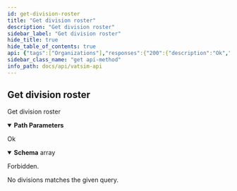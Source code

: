 ```yaml
---
id: get-division-roster
title: "Get division roster"
description: "Get division roster"
sidebar_label: "Get division roster"
hide_title: true
hide_table_of_contents: true
api: {"tags":["Organizations"],"responses":{"200":{"description":"Ok","content":{"application/json":{"schema":{"type":"array","items":{"title":"Member","type":"object","properties":{"id":{"type":"integer","example":1851903},"name_first":{"type":"string","example":"John","description":"Only available when authenticated, `null` otherwise"},"name_last":{"type":"string","example":"Doe","description":"Only available when authenticated, `null` otherwise"},"email":{"type":"string","example":"tech@vatsim.net","description":"Only available when authenticated, `null` otherwise"},"rating":{"type":"integer","example":2},"pilotrating":{"type":"integer","example":-1},"susp_date":{"type":"string","example":"2022-10-11T12:09:13"},"reg_date":{"type":"string","example":"2022-10-11T12:09:13"},"region_id":{"type":"string","example":"AMAS"},"division_id":{"type":"string","example":"USA"},"subdivision_id":{"type":"string","nullable":true,"example":null},"lastratingchange":{"type":"string","nullable":true,"example":"2022-10-18T17:19:34"}}}}}}},"403":{"description":"Forbidden."},"404":{"description":"No divisions matches the given query."}},"description":"Get division roster","parameters":[{"name":"division_id","in":"path","description":"Division ID","required":true,"schema":{"type":"string"}}],"method":"get","path":"/division/{division_id}","servers":[{"url":"https://api.vatsim.net/v2"}],"info":{"title":"VATSIM API","description":"Yes","contact":{"email":"tech@vatsim.net"},"version":"2.0"},"postman":{"name":"Get division roster","description":{"type":"text/plain"},"url":{"path":["division",":division_id"],"host":["{{baseUrl}}"],"query":[],"variable":[{"disabled":false,"description":{"content":"(Required) Division ID","type":"text/plain"},"type":"any","value":"","key":"division_id"}]},"header":[{"key":"Accept","value":"application/json"}],"method":"GET"}}
sidebar_class_name: "get api-method"
info_path: docs/api/vatsim-api
---
```



## Get division roster



Get division roster

<details style={{"marginBottom":"1rem"}} data-collapsed={false} open={true}><summary style={{}}><strong>Path Parameters</strong></summary><div><ul><ParamsItem className={"paramsItem"} param={{"name":"division_id","in":"path","description":"Division ID","required":true,"schema":{"type":"string"}}}></ParamsItem></ul></div></details><div><ApiTabs><TabItem label={"200"} value={"200"}><div>

Ok

</div><div><MimeTabs schemaType={"response"}><TabItem label={"application/json"} value={"application/json"}><SchemaTabs><TabItem label={"Schema"} value={"Schema"}><details style={{}} data-collapsed={false} open={true}><summary style={{"textAlign":"left"}}><strong>Schema</strong><span style={{"opacity":"0.6"}}> array</span></summary><div style={{"textAlign":"left","marginLeft":"1rem"}}></div><ul style={{"marginLeft":"1rem"}}><SchemaItem collapsible={false} name={"id"} required={false} schemaDescription={undefined} schemaName={"integer"} qualifierMessage={undefined} defaultValue={undefined}></SchemaItem><SchemaItem collapsible={false} name={"name_first"} required={false} schemaDescription={"Only available when authenticated, `null` otherwise"} schemaName={"string"} qualifierMessage={undefined} defaultValue={undefined}></SchemaItem><SchemaItem collapsible={false} name={"name_last"} required={false} schemaDescription={"Only available when authenticated, `null` otherwise"} schemaName={"string"} qualifierMessage={undefined} defaultValue={undefined}></SchemaItem><SchemaItem collapsible={false} name={"email"} required={false} schemaDescription={"Only available when authenticated, `null` otherwise"} schemaName={"string"} qualifierMessage={undefined} defaultValue={undefined}></SchemaItem><SchemaItem collapsible={false} name={"rating"} required={false} schemaDescription={undefined} schemaName={"integer"} qualifierMessage={undefined} defaultValue={undefined}></SchemaItem><SchemaItem collapsible={false} name={"pilotrating"} required={false} schemaDescription={undefined} schemaName={"integer"} qualifierMessage={undefined} defaultValue={undefined}></SchemaItem><SchemaItem collapsible={false} name={"susp_date"} required={false} schemaDescription={undefined} schemaName={"string"} qualifierMessage={undefined} defaultValue={undefined}></SchemaItem><SchemaItem collapsible={false} name={"reg_date"} required={false} schemaDescription={undefined} schemaName={"string"} qualifierMessage={undefined} defaultValue={undefined}></SchemaItem><SchemaItem collapsible={false} name={"region_id"} required={false} schemaDescription={undefined} schemaName={"string"} qualifierMessage={undefined} defaultValue={undefined}></SchemaItem><SchemaItem collapsible={false} name={"division_id"} required={false} schemaDescription={undefined} schemaName={"string"} qualifierMessage={undefined} defaultValue={undefined}></SchemaItem><SchemaItem collapsible={false} name={"subdivision_id"} required={false} schemaDescription={undefined} schemaName={"string"} qualifierMessage={undefined} defaultValue={undefined}></SchemaItem><SchemaItem collapsible={false} name={"lastratingchange"} required={false} schemaDescription={undefined} schemaName={"string"} qualifierMessage={undefined} defaultValue={undefined}></SchemaItem></ul></details></TabItem><TabItem label={"Example (from schema)"} value={"Example (from schema)"}><ResponseSamples responseExample={"[\n  {\n    \"id\": 1851903,\n    \"name_first\": \"John\",\n    \"name_last\": \"Doe\",\n    \"email\": \"tech@vatsim.net\",\n    \"rating\": 2,\n    \"pilotrating\": -1,\n    \"susp_date\": \"2022-10-11T12:09:13\",\n    \"reg_date\": \"2022-10-11T12:09:13\",\n    \"region_id\": \"AMAS\",\n    \"division_id\": \"USA\",\n    \"subdivision_id\": null,\n    \"lastratingchange\": \"2022-10-18T17:19:34\"\n  }\n]"} language={"json"}></ResponseSamples></TabItem></SchemaTabs></TabItem></MimeTabs></div></TabItem><TabItem label={"403"} value={"403"}><div>

Forbidden.

</div><div></div></TabItem><TabItem label={"404"} value={"404"}><div>

No divisions matches the given query.

</div><div></div></TabItem></ApiTabs></div>
      